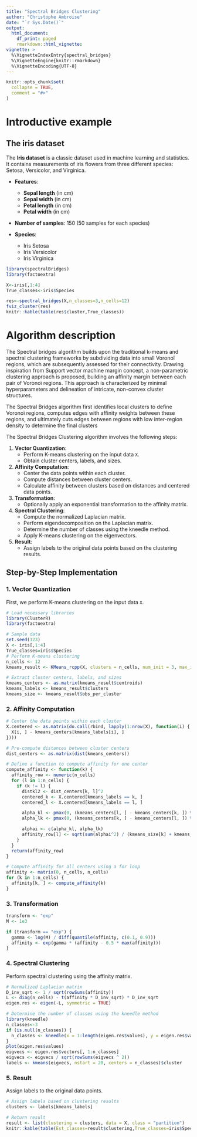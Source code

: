 ```yaml
---
title: "Spectral Bridges Clustering"
author: "Christophe Ambroise"
date: "`r Sys.Date()`"
output:
  html_document:
    df_print: paged
    rmarkdown::html_vignette:
vignette: >
  %\VignetteIndexEntry{spectral_bridges}
  %\VignetteEngine{knitr::rmarkdown}
  %\VignetteEncoding{UTF-8}
---
```




```r
knitr::opts_chunk$set(
  collapse = TRUE,
  comment = "#>"
)
```





# Introductive example

## The iris dataset
The **Iris dataset** is a classic dataset used in machine learning and statistics. It contains measurements of iris flowers from three different species: Setosa, Versicolor, and Virginica. 

- **Features**:
    
  -   **Sepal length** (in cm)
  -   **Sepal width** (in cm)
  -   **Petal length** (in cm)
    -   **Petal width** (in cm)
-   **Number of samples**: 150 (50 samples for each species)
    
-   **Species**:
    -   Iris Setosa
    -   Iris Versicolor
    -   Iris Virginica

```r
library(spectralBridges)
library(factoextra)

X<-iris[,1:4]
True_classes<-iris$Species

res<-spectral_bridges(X,n_classes=3,n_cells=12)
fviz_cluster(res)             
knitr::kable(table(res$cluster,True_classes))
```


# Algorithm description 

The Spectral bridges algorithm builds upon the traditional k-means and spectral clustering frameworks by subdividing data into small Voronoï regions, which are subsequently assessed for their connectivity. Drawing inspiration from Support vector machine margin concept, a non-parametric clustering approach is proposed, building  an affinity margin between each pair of Voronoï regions. This approach is characterized by minimal hyperparameters and delineation of intricate, non-convex cluster structures.

The Spectral Bridges algorithm first identifies local clusters to define Voronoï regions, computes edges with affinity weights between these regions, and ultimately cuts edges between regions with low inter-region density to determine the final clusters


The Spectral Bridges Clustering algorithm involves the following steps:

1. **Vector Quantization**: 
    - Perform K-means clustering on the input data `X`.
    - Obtain cluster centers, labels, and sizes.

2. **Affinity Computation**:
    - Center the data points within each cluster.
    - Compute distances between cluster centers.
    - Calculate affinity between clusters based on distances and centered data points.

3. **Transformation**:
    - Optionally apply an exponential transformation to the affinity matrix.

4. **Spectral Clustering**:
    - Compute the normalized Laplacian matrix.
    - Perform eigendecomposition on the Laplacian matrix.
    - Determine the number of classes using the kneedle method.
    - Apply K-means clustering on the eigenvectors.

5. **Result**:
    - Assign labels to the original data points based on the clustering results.


## Step-by-Step Implementation

### 1. Vector Quantization

First, we perform K-means clustering on the input data `X`.

```r
# Load necessary libraries
library(ClusterR)
library(factoextra)

# Sample data
set.seed(123)
X <- iris[,1:4]
True_classes=iris$Species
# Perform K-means clustering
n_cells <- 12
kmeans_result <- KMeans_rcpp(X, clusters = n_cells, num_init = 3, max_iters = 30, initializer = 'kmeans++')

# Extract cluster centers, labels, and sizes
kmeans_centers <- as.matrix(kmeans_result$centroids)
kmeans_labels <- kmeans_result$clusters
kmeans_size <- kmeans_result$obs_per_cluster
```


### 2. Affinity Computation


```r
# Center the data points within each cluster
X.centered <- as.matrix(do.call(rbind, lapply(1:nrow(X), function(i) {
  X[i, ] - kmeans_centers[kmeans_labels[i], ]
})))

# Pre-compute distances between cluster centers
dist_centers <- as.matrix(dist(kmeans_centers))

# Define a function to compute affinity for one center
compute_affinity <- function(k) {
  affinity_row <- numeric(n_cells)
  for (l in 1:n_cells) {
    if (k != l) {
      distkl2 <- dist_centers[k, l]^2
      centered_k <- X.centered[kmeans_labels == k, ]
      centered_l <- X.centered[kmeans_labels == l, ]

      alpha_kl <- pmax(0, (kmeans_centers[l, ] - kmeans_centers[k, ]) %*% t(centered_k)) / distkl2
      alpha_lk <- pmax(0, (kmeans_centers[k, ] - kmeans_centers[l, ]) %*% t(centered_l)) / distkl2

      alphai <- c(alpha_kl, alpha_lk)
      affinity_row[l] <- sqrt(sum(alphai^2) / (kmeans_size[k] + kmeans_size[l]))
    }
  }
  return(affinity_row)
}

# Compute affinity for all centers using a for loop
affinity <- matrix(0, n_cells, n_cells)
for (k in 1:n_cells) {
  affinity[k, ] <- compute_affinity(k)
}
```


### 3. Transformation

```r
transform <- "exp"
M <- 1e3

if (transform == "exp") {
  gamma <- log(M) / diff(quantile(affinity, c(0.1, 0.9)))
  affinity <- exp(gamma * (affinity - 0.5 * max(affinity)))
}
```

### 4. Spectral Clustering

Perform spectral clustering using the affinity matrix.


```r
# Normalized Laplacian matrix
D_inv_sqrt <- 1 / sqrt(rowSums(affinity))
L <- diag(n_cells) - t(affinity * D_inv_sqrt) * D_inv_sqrt
eigen.res <- eigen(-L, symmetric = TRUE)

# Determine the number of classes using the kneedle method
library(kneedle)
n_classes<-3
if (is.null(n_classes)) {
  n_classes <- kneedle(x = 1:length(eigen.res$values), y = eigen.res$values)[1] - 1
}
plot(eigen.res$values)
eigvecs <- eigen.res$vectors[, 1:n_classes]
eigvecs <- eigvecs / sqrt(rowSums(eigvecs ^ 2))
labels <- kmeans(eigvecs, nstart = 20, centers = n_classes)$cluster
```


### 5. Result

Assign labels to the original data points.

```r
# Assign labels based on clustering results
clusters <- labels[kmeans_labels]

# Return result
result <- list(clustering = clusters, data = X, class = "partition")
knitr::kable(table(Est_classes=result$clustering,True_classes=iris$Species))
```


